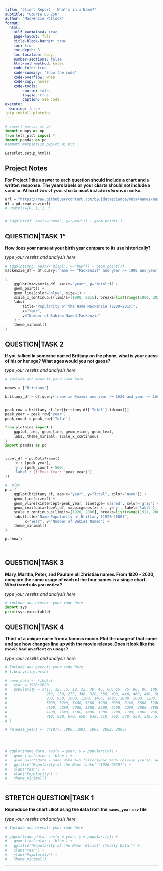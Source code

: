 ```yaml
---
title: "Client Report - What's in a Name?"
subtitle: "Course DS 250"
author: "Mackenzie Pollock"
format:
  html:
    self-contained: true
    page-layout: full
    title-block-banner: true
    toc: true
    toc-depth: 3
    toc-location: body
    number-sections: false
    html-math-method: katex
    code-fold: true
    code-summary: "Show the code"
    code-overflow: wrap
    code-copy: hover
    code-tools:
        source: false
        toggle: true
        caption: See code
execute: 
  warning: false
!pip install plotnine
---
```


```python

# import pandas as pd
import numpy as np
from lets_plot import *
import pandas as pd
#import matplotlib.pyplot as plt

LetsPlot.setup_html()


```


## Project Notes

__For Project 1 the answer to each question should include a chart **and** a written response. The years labels on your charts should not include a comma. At least **two** of your charts must include reference marks.__  

```python
url = "https://raw.githubusercontent.com/byuidatascience/data4names/master/data-raw/names_year/names_year.csv"
df = pd.read_csv(url)
# usecols=[0, 1, 2, 3


# (ggplot(df, aes(x="name", y="year")) + geom_point())
```


## QUESTION|TASK 1"

__How does your name at your birth year compare to its use historically?__

_type your results and analysis here_

```python

# (ggplot(mpg, aes(x="displ", y="hwy")) + geom_point())
mackenzie_df = df.query('name == "Mackenzie" and year >= 1900 and year <= 2015')

(
    ggplot(mackenzie_df, aes(x="year", y="Total")) +
    geom_point() +
    geom_line(color="blue", size=1) +
    scale_x_continuous(limits=[1900, 2015], breaks=list(range(1900, 2021, 15))) +
    labs(
        title="Popularity of the Name Mackenzie (1900–2015)",
        x="Year",
        y="Number of Babies Named Mackenzie"
    ) +
    theme_minimal()
)

```


## QUESTION|TASK 2

__If you talked to someone named Brittany on the phone, what is your guess of his or her age? What ages would you not guess?__

_type your results and analysis here_

```python
# Include and execute your code here

names = ["Brittany"]

brittany_df = df.query('name in @names and year >= 1920 and year <= 2000')


peak_row = brittany_df.loc[brittany_df['Total'].idxmax()]
peak_year = peak_row['year']
peak_count = peak_row['Total']

from plotnine import (
    ggplot, aes, geom_line, geom_vline, geom_text,
    labs, theme_minimal, scale_x_continuous
)
import pandas as pd  


label_df = pd.DataFrame({
    'x': [peak_year],
    'y': [peak_count + 500],
    'label': [f"Peak Year: {peak_year}"]
})

#  plot
p = (
    ggplot(brittany_df, aes(x="year", y="Total", color="name")) +
    geom_line(size=1) +
    geom_vline(xintercept=peak_year, linetype='dashed', color='gray') +
    geom_text(data=label_df, mapping=aes(x='x', y='y', label='label'), inherit_aes=False, size=8) +
    scale_x_continuous(limits=[1920, 2000], breaks=list(range(1920, 2001, 10))) +
    labs(title="Name Popularity of Brittany (1920–2000)",
         x="Year", y="Number of Babies Named") +
    theme_minimal()
)

p.show()




```


## QUESTION|TASK 3

__Mary, Martha, Peter, and Paul are all Christian names. From 1920 - 2000, compare the name usage of each of the four names in a single chart. What trends do you notice?__

_type your results and analysis here_



```python
# Include and execute your code here
import sys
print(sys.executable)
```



## QUESTION|TASK 4

__Think of a unique name from a famous movie. Plot the usage of that name and see how changes line up with the movie release. Does it look like the movie had an effect on usage?__  

_type your results and analysis here_

```python
# Include and execute your code here
# library(tidyverse)

# name_data <- tibble(
#   year = 1920:2020,
#   popularity = c(10, 12, 15, 18, 22, 30, 45, 60, 65, 75, 80, 90, 100, 120, 135, 150, 160, 180, 190, 210,
#                  230, 250, 275, 300, 320, 350, 400, 440, 460, 490, 500, 600, 700, 750, 780, 800, 820, 850, 
#                  900, 950, 1000, 1200, 1400, 1600, 1800, 2000, 2200, 2500, 2800, 3000, 3200, 3500, 4000, 4500,
#                  5000, 5200, 5400, 5600, 5900, 6000, 6100, 6000, 5900, 5700, 5500, 5300, 5100, 5000, 4800, 4600,
#                  4400, 4200, 4000, 3800, 3600, 3400, 3200, 3000, 2800, 2600, 2400, 2200, 2100, 2000, 1900, 1800,
#                  1700, 1600, 1500, 1400, 1300, 1200, 1100, 1000, 950, 900, 860, 830, 800, 780, 760, 740, 720,
#                  710, 690, 670, 650, 630, 610, 590, 570, 550, 530, 510, 490, 470, 450, 430, 410, 390, 370, 350)
# )

# release_years <- c(1977, 1980, 1983, 1999, 2002, 2005)




# ggplot(name_data, aes(x = year, y = popularity)) +
#   geom_line(color = 'blue') +
#   geom_point(data = name_data %>% filter(year %in% release_years), aes(x = year, y = popularity), color = 'red', size = 3) +
#   ggtitle("Popularity of the Name 'Luke' (1920-2020)") +
#   xlab("Year") +
#   ylab("Popularity") +
#   theme_minimal()

```

---

## STRETCH QUESTION|TASK 1

__Reproduce the chart Elliot using the data from the `names_year.csv` file.__ 

_type your results and analysis here_

```python
# Include and execute your code here

# ggplot(luke_data, aes(x = year, y = popularity)) +
#   geom_line(color = 'blue') +
#   ggtitle("Popularity of the Name 'Elliot' (Yearly Data)") +
#   xlab("Year") +
#   ylab("Popularity") +
#   theme_minimal()
```


---
